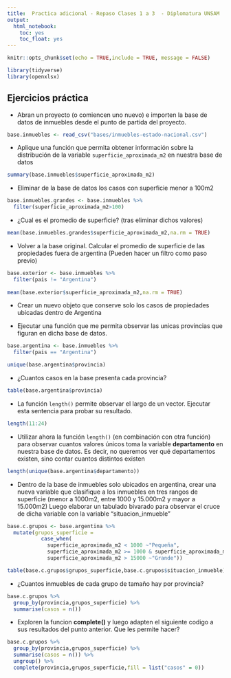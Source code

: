 ```yaml
---
title:  Practica adicional - Repaso Clases 1 a 3  - Diplomatura UNSAM
output:
  html_notebook:
    toc: yes
    toc_float: yes
---
```

```r
knitr::opts_chunk$set(echo = TRUE,include = TRUE, message = FALSE)

```

```r
library(tidyverse)
library(openxlsx)
```

## Ejercicios práctica    
 
 - Abran un proyecto (o comiencen uno nuevo) e importen la base de datos de inmuebles desde el punto de partida del proyecto.   
  
```r
base.inmuebles <- read_csv("bases/inmuebles-estado-nacional.csv")
```
 - Aplique una función que permita obtener información sobre la distribución de la variable `superficie_aproximada_m2` en nuestra base de datos
```r
summary(base.inmuebles$superficie_aproximada_m2)
```
 - Eliminar de la base de datos los casos con superficie menor a 100m2
```r
base.inmuebles.grandes <- base.inmuebles %>% 
  filter(superficie_aproximada_m2>100)
```

 - ¿Cual es el promedio de superficie? (tras eliminar dichos valores)
```r
mean(base.inmuebles.grandes$superficie_aproximada_m2,na.rm = TRUE)
```

- Volver a la base original. Calcular el promedio de superficie de las propiedades fuera de argentina (Pueden hacer un filtro como paso previo)

```r
base.exterior <- base.inmuebles %>% 
  filter(pais != "Argentina")
  
mean(base.exterior$superficie_aproximada_m2,na.rm = TRUE)
```

- Crear un nuevo objeto que conserve solo los casos de propiedades ubicadas dentro de Argentina

- Ejecutar una función que me permita observar las unicas provincias que figuran en dicha base de datos.

```r
base.argentina <- base.inmuebles %>% 
  filter(pais == "Argentina")

unique(base.argentina$provincia)
```
- ¿Cuantos casos en la base presenta cada provincia?
```r
table(base.argentina$provincia)
```


- La función ``length()`` permite observar el largo de un vector. Ejecutar esta sentencia para probar su resultado.
```r
length(11:24)
```

- Utilizar ahora la función ``length()`` (en combinación con otra función) para observar cuantos valores únicos toma la variable **departamento** en nuestra base de datos. Es decir, no queremos ver qué departamentos existen, sino contar cuantos distintos existen

```r
length(unique(base.argentina$departamento))
```

 - Dentro de la base de inmuebles solo ubicados en argentina, crear una nueva variable que clasifique a los inmuebles en tres rangos de superficie (menor a 1000m2, entre 1000 y 15.000m2 y mayor a 15.000m2) Luego elaborar un tabulado bivarado para observar el cruce de dicha variable con la variable "situacion_inmueble"
```r
base.c.grupos <- base.argentina %>% 
  mutate(grupos_superficie = 
           case_when(
             superficie_aproximada_m2 < 1000 ~"Pequeña",
             superficie_aproximada_m2 >= 1000 & superficie_aproximada_m2 <= 15000~"Media",
             superficie_aproximada_m2 > 15000 ~"Grande"))

table(base.c.grupos$grupos_superficie,base.c.grupos$situacion_inmueble)
``` 

- ¿Cuantos inmuebles de cada grupo de tamaño hay por provincia?
```r
base.c.grupos %>% 
  group_by(provincia,grupos_superficie) %>% 
  summarise(casos = n())
```

- Exploren la funcion **complete()** y luego adapten el siguiente codigo a sus resultados del punto anterior. Que les permite hacer?

```r
base.c.grupos %>% 
  group_by(provincia,grupos_superficie) %>% 
  summarise(casos = n()) %>% 
  ungroup() %>% 
  complete(provincia,grupos_superficie,fill = list("casos" = 0))
```

 